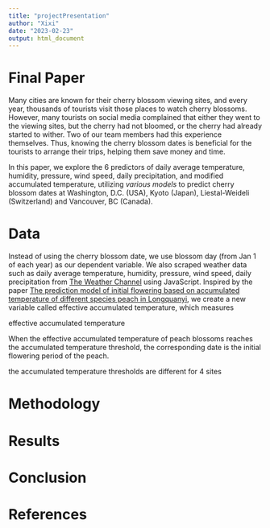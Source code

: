 ```yaml
---
title: "projectPresentation"
author: "Xixi"
date: "2023-02-23"
output: html_document
---
```


# Final Paper 

Many cities are known for their cherry blossom viewing sites, and every year, thousands of tourists visit those places to watch cherry blossoms. However, many tourists on social media complained that either they went to the viewing sites, but the cherry had not bloomed, or the cherry had already started to wither. Two of our team members had this experience themselves. Thus, knowing the cherry blossom dates is beneficial for the tourists to arrange their trips, helping them save money and time. 

In this paper, we explore the 6 predictors of daily average temperature, humidity, pressure, wind speed, daily precipitation, and modified accumulated temperature, utilizing *various models* to predict cherry blossom dates at Washington, D.C. (USA), Kyoto (Japan), Liestal-Weideli (Switzerland) and Vancouver, BC (Canada). 

# Data

Instead of using the cherry blossom date, we use blossom day (from Jan 1 of each year) as our dependent variable. We also scraped weather data such as daily average temperature, humidity, pressure, wind speed, daily precipitation from [The Weather Channel](https://weather.com/?Goto=Redirected) using JavaScript. Inspired by the paper [The prediction model of initial flowering based on accumulated temperature of different species peach in Longquanyi](https://dl.acm.org/doi/pdf/10.1145/3321408.3326690), we create a new variable called effective accumulated temperature, which measures 


effective accumulated temperature

When the effective accumulated temperature of peach blossoms reaches the accumulated temperature threshold, the corresponding date is the initial flowering period of the peach. 

the accumulated temperature thresholds are different for 4 sites


# Methodology


# Results


# Conclusion


# References 
